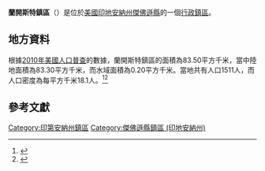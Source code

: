 {{noteTA
|G1=USState
|G2=地名
|G3=Unit
}}
{{Infobox settlement
|official_name            = 蘭開斯特鎮區
|native_name = Lancaster Township
|settlement_type          = [[行政鎮區|行政鎮區]]
|image_skyline            = 
|imagesize                = 
|image_map                = Map highlighting Lancaster Township, Jefferson County, Indiana.svg
|mapsize                  = 250px
|pushpin_map  =USA Indiana
|pushpin_label = 蘭開斯特鎮區
|pushpin_label_position   = top
|pushpin_map_caption      = 蘭開斯特鎮區在印地安納州的位置
|subdivision_type         = [[世界政區索引|國家]]
|subdivision_type1        = [[美国州份|州份]]
|subdivision_type2        = [[印地安納州行政区划|縣]]
|subdivision_name         = [[美国|美国]]
|subdivision_name1        = [[印地安納州|印地安納州]]
|subdivision_name2        = [[傑佛遜縣_(印地安納州)|傑佛遜縣]]
|elevation_ft             = 794
|elevation_m              = 242
|timezone                 = [[北美东部時區|北美东部時區]]
|area_total_km2           = 83.50
|area_land_km2            = 83.30
|area_water_km2           = 0.20
|area_total_sq_mi         = 
|area_land_sq_mi          = 
|area_water_sq_mi         = 
|population_as_of         = [[2010年美國人口普查|2010]]
|population_footnotes     = 
|population_total         = 1511
|population_density_km2   = auto
|population_density_sq_mi = auto
|utc_offset               = -5
|coordinates              = {{coord|38|52|07|N|85|30|28|W|type:city_region:US-AL_source:GNS-enwiki|display=inline,title}}
| coor_pinpoint           = 
| coordinates_footnotes   = 
|timezone_DST             = EDT
|utc_offset_DST           = -4
|postal_code_type         = [[美國郵區編號|郵區編號]]
|postal_code              = 
|area_code                = {{link-en|电话区号812|Area code 812|812}}
|blank_name = [[地名信息系统|GNIS ID]]
|blank_info = 453539
}}
'''蘭開斯特鎮區'''（{{lang-en|Lancaster Township}}）是位於[[美國|美國]][[印地安納州|印地安納州]][[傑佛遜縣_(印地安納州)|傑佛遜縣]]的一個[[行政鎮區|行政鎮區]]。

== 地方資料 ==
根據[[2010年美國人口普查|2010年美國人口普查]]的數據，蘭開斯特鎮區的面積為83.50平方千米，當中陸地面積為83.30平方千米，而水域面積為0.20平方千米。當地共有人口1511人，而人口密度為每平方千米18.1人。<ref name="GR8">{{cite web|url=http://factfinder2.census.gov|publisher=[[美国人口调查局|美国人口调查局]]|accessdate=2011-05-14|title=American FactFinder|archive-date=2013-09-11|archive-url=https://web.archive.org/web/20130911234518/http://factfinder2.census.gov/|dead-url=no}}</ref><ref>{{cite web|url=https://www.citypopulation.de/en/usa/illinois/admin/|title=USA: Illinois (Counties and Townships) - City Population|accessdate=2020-07-27|archive-date=2020-04-22|archive-url=https://web.archive.org/web/20200422090607/https://www.citypopulation.de/en/usa/illinois/admin/|dead-url=no}}</ref>

== 參考文獻 ==
{{reflist}}

{{傑佛遜縣 (印地安納州)}}

{{DEFAULTSORT:Lancaster Township}}
[[Category:印第安納州鎮區|Category:印第安納州鎮區]]
[[Category:傑佛遜縣鎮區_(印地安納州)|Category:傑佛遜縣鎮區 (印地安納州)]]

{{Indiana-geo-stub}}